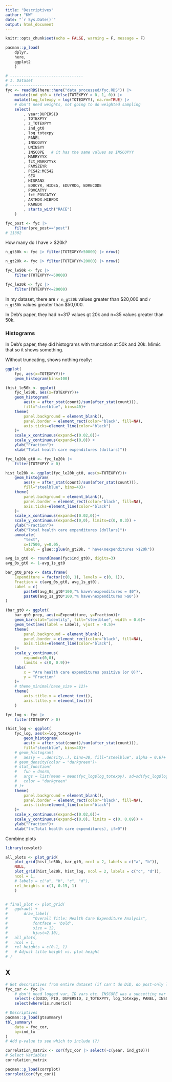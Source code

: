```yaml
---
title: "Descriptives"
author: "KW"
date: "`r Sys.Date()`"
output: html_document
---
```


```r
knitr::opts_chunk$set(echo = FALSE, warning = F, message = F)

pacman::p_load(
	dplyr, 
	here,
	ggplot2
	)

```

```r
# --------------------------------
# 1. Dataset
# --------------------------------
fyc <- readRDS(here::here("data_processed/fyc.RDS")) |> 
	mutate(ind_gt0 = ifelse(TOTEXPYY > 0, 1, 0)) |> 
	mutate(log_totexpy = log(TOTEXPYY), na.rm=TRUE) |> 
	# don't need weights, not going to do weighted sampling
	select(
		, year:DUPERSID
		, TOTEXPYY
		, z_TOTEXPYY
		, ind_gt0
		, log_totexpy
		, PANEL
		, INSCOVYY
		, UNINSYY
		, INSCOPE   # it has the same values as INSCOPYY
		, MARRYYYX
		, fct_MARRYYYX
		, FAMSZEYR
		, PCS42:MCS42
		, SEX
		, HISPANX
		, EDUCYR, HIDEG, EDUYRDG, EDRECODE
		, POVCATYY
		, fct_POVCATYY
		, ARTHDX:HIBPDX
		, RAREDX
		, starts_with("RACE")
	)

fyc_post <- fyc |> 
	filter(pre_post=="post")
# 11302 
```  

How many do I have > $20k? 

```r
n_gt50k <- fyc |> filter(TOTEXPYY>50000) |> nrow()

n_gt20k <- fyc |> filter(TOTEXPYY>20000) |> nrow()

fyc_le50k <- fyc |> 
	filter(TOTEXPYY<=50000)

fyc_le20k <- fyc |> 
	filter(TOTEXPYY<=20000)
```  

In my dataset, there are `r n_gt20k` values greater than \$20,000 and `r n_gt50k` values greater than \$50,000. 

In Deb's paper, they had n=317 values gt 20k and n=35 values greater than 50k. 

### Histograms  

In Deb's paper, they did histograms with truncation at 50k and 20k. Mimic that so it shows something. 

Without truncating, shows nothing really: 

```r
ggplot(
	fyc, aes(x=TOTEXPYY))+
	geom_histogram(bins=100)
```

```r
(hist_le50k <- ggplot(
	fyc_le50k, aes(x=TOTEXPYY))+
	geom_histogram(
		aes(y = after_stat(count)/sum(after_stat(count))), 
		fill="steelblue", bins=40)+
	theme(
		panel.background = element_blank(), 
		panel.border = element_rect(color="black", fill=NA),
		axis.ticks=element_line(color="black")
	)+
	scale_x_continuous(expand=c(0.02,0))+
	scale_y_continuous(expand=c(0,0)) +
	ylab("Fraction")+
	xlab("Total health care expenditures (dollars)"))
```  


```r
fyc_le20k_gt0 <- fyc_le20k |> 
	filter(TOTEXPYY > 0)

hist_le20k <- ggplot(fyc_le20k_gt0, aes(x=TOTEXPYY))+
	geom_histogram(
		aes(y = after_stat(count)/sum(after_stat(count))), 
		fill="steelblue", bins=40)+
	theme(
		panel.background = element_blank(), 
		panel.border = element_rect(color="black", fill=NA),
		axis.ticks=element_line(color="black")
	)+
	scale_x_continuous(expand=c(0.02,0))+
	scale_y_continuous(expand=c(0,0), limits=c(0, 0.3)) +
	ylab("Fraction")+
	xlab("Total health care expenditures (dollars)")+
	annotate(
		"text",
		x=17500, y=0.05,
		label = glue::glue(n_gt20k, " have\nexpenditures >$20k"))

```  

```r

avg_1s_gt0 <- round(mean(fyc$ind_gt0), digits=3)
avg_0s_gt0 <- 1-avg_1s_gt0

bar_gt0_prep <- data.frame(
	Expenditure = factor(c(0, 1), levels = c(0, 1)),
	Fraction = c(avg_0s_gt0, avg_1s_gt0),
	Label = c(
		paste0(avg_0s_gt0*100,"% have\nexpenditures = $0"), 
		paste0(avg_1s_gt0*100,"% have\nexpenditures >$0"))
)

(bar_gt0 <- ggplot(
	bar_gt0_prep, aes(x=Expenditure, y=Fraction))+
	geom_bar(stat="identity", fill="steelblue", width = 0.6)+
	geom_text(aes(label = Label), vjust = -0.5)+
	theme(
		panel.background = element_blank(), 
		panel.border = element_rect(color="black", fill=NA),
		axis.ticks=element_line(color="black"),
	)+
	scale_y_continuous(
		expand=c(0,0), 
		limits = c(0, 0.9))+
	labs(
		x = "Are health care expenditures positive (or 0)?",
		y = "Fraction"
	)+
	# theme_minimal(base_size = 12)+
	theme(
		axis.title.x = element_text(),
		axis.title.y = element_text())
	)

```


```r
fyc_log <- fyc |> 
	filter(TOTEXPYY > 0)

(hist_log <- ggplot(
	fyc_log, aes(x=log_totexpy))+
		geom_histogram(
		aes(y = after_stat(count)/sum(after_stat(count))), 
		fill="steelblue", bins=40)+
	# geom_histogram(
	# 	aes(y = ..density..), bins=30, fill="steelblue", alpha = 0.6)+
	# geom_density(color = "darkgreen")+
	# stat_function(
	# 	fun = dnorm,
	# 	args = list(mean = mean(fyc_log$log_totexpy), sd=sd(fyc_log$log_totexpy)),
	# 	color = "darkgreen"
	# )+
	theme(
		panel.background = element_blank(), 
		panel.border = element_rect(color="black", fill=NA),
		axis.ticks=element_line(color="black")
	)+
	scale_x_continuous(expand=c(0.02,0))+
	scale_y_continuous(expand=c(0,0), limits = c(0, 0.09)) +
	ylab("Fraction")+
	xlab("ln(Total health care expenditures), if>0"))

```    

Combine plots  

```r
library(cowplot)

all_plots <- plot_grid(
	plot_grid(hist_le50k, bar_gt0, ncol = 2, labels = c("a", "b")), 
	NULL,
	plot_grid(hist_le20k, hist_log, ncol = 2, labels = c("c", "d")), 
	ncol = 1,
	# labels = c("a", "b", "c", "d"),
	rel_heights = c(1, 0.15, 1)
	)


# final_plot <- plot_grid(
# 	ggdraw() + 
# 		draw_label(
# 			"Overall Title: Health Care Expenditure Analysis", 
# 			fontface = 'bold', 
# 			size = 12, 
# 			hjust=2.10),
# 	all_plots,
# 	ncol = 1,
# 	rel_heights = c(0.1, 1)
# 	# Adjust title height vs. plot height
# )

```  

## X  

```r
# Get descriptives from entire dataset (if can't do DiD, do post-only later): 
fyc_cor <- fyc |> 
	# don't need logged var, ID vars etc. INSCOPE was a subsetting var so don't need that either
	select(-c(DUID, PID, DUPERSID, z_TOTEXPYY, log_totexpy, PANEL, INSCOPE, EDUCYR, HIDEG, EDUYRDG, EDRECODE, RACEX, RACETHNX, RACEVER, RACEV1X, RACETHX, RACEV2X)) |> 
	select(where(is.numeric))

# Descriptives 
pacman::p_load(gtsummary)
tbl_summary(
	data = fyc_cor,
	by=ind_tx
)
# Add p-value to see which to include (?)

correlation_matrix <- cor(fyc_cor |> select(-c(year, ind_gt0)))
# Select Variables 
correlation_matrix

pacman::p_load(corrplot)
corrplot(cor(fyc_cor))
```




